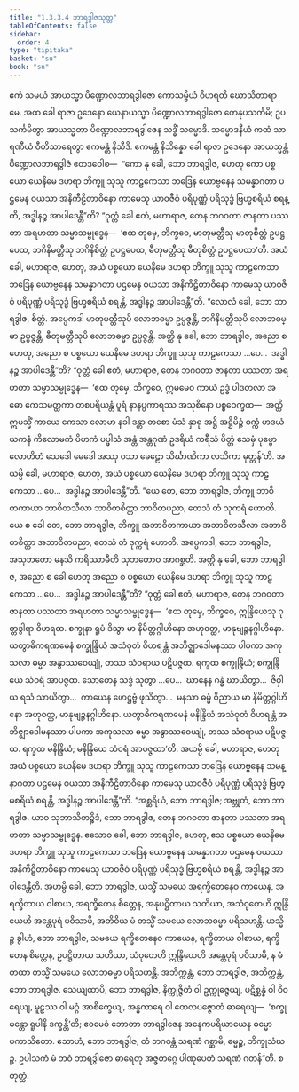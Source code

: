 ```yaml
---
title: "1.3.3.4 ဘာရဒွါဇသုတ္တ"
tableOfContents: false
sidebar:
  order: 4
type: "tipitaka"
basket: "su"
book: "sn"
---
```



<DynamicBreadcrumb />

<Division number="127" book="sn" e="ch" v="18" p="298">

<Paragraph number="733" book="sn">
ဧကံ သမယံ အာယသ္မာ ပိဏ္ဍောလဘာရဒွါဇော ကောသမ္ဗိယံ ဝိဟရတိ ဃောသိတာရာမေ. အထ ခေါ ရာဇာ ဥဒေနော ယေနာယသ္မာ ပိဏ္ဍောလဘာရဒွါဇော တေနုပသင်္ကမိ; ဥပသင်္ကမိတွာ အာယသ္မတာ ပိဏ္ဍောလဘာရဒွါဇေန သဒ္ဓိံ သမ္မောဒိ. သမ္မောဒနီယံ ကထံ သာရဏီယံ ဝီတိသာရေတွာ ဧကမန္တံ နိသီဒိ. ဧကမန္တံ နိသိန္နော ခေါ ရာဇာ ဥဒေနော အာယသ္မန္တံ ပိဏ္ဍောလဘာရဒွါဇံ ဧတဒဝေါစ—  “ကော နု ခေါ, ဘော ဘာရဒွါဇ, ဟေတု ကော ပစ္စယော ယေနိမေ ဒဟရာ ဘိက္ခူ သုသူ ကာဠကေသာ ဘဒြေန ယောဗ္ဗနေန သမန္နာဂတာ ပဌမေန ဝယသာ အနိကီဠိတာဝိနော ကာမေသု ယာဝဇီဝံ ပရိပုဏ္ဏံ ပရိသုဒ္ဓံ ဗြဟ္မစရိယံ စရန္တိ, အဒ္ဓါနဉ္စ အာပါဒေန္တီ”တိ? “ဝုတ္တံ ခေါ ဧတံ, မဟာရာဇ, တေန ဘဂဝတာ ဇာနတာ ပဿတာ အရဟတာ သမ္မာသမ္ဗုဒ္ဓေန—  ‘ဧထ တုမှေ, ဘိက္ခဝေ, မာတုမတ္တီသု မာတုစိတ္တံ ဥပဋ္ဌပေထ, ဘဂိနိမတ္တီသု ဘဂိနိစိတ္တံ ဥပဋ္ဌပေထ, ဓီတုမတ္တီသု ဓီတုစိတ္တံ ဥပဋ္ဌပေထာ’တိ. အယံ ခေါ, မဟာရာဇ, ဟေတု, အယံ ပစ္စယော ယေနိမေ ဒဟရာ ဘိက္ခူ သုသူ ကာဠကေသာ ဘဒြေန ယောဗ္ဗနေန သမန္နာဂတာ ပဌမေန ဝယသာ အနိကီဠိတာဝိနော ကာမေသု ယာဝဇီဝံ ပရိပုဏ္ဏံ ပရိသုဒ္ဓံ ဗြဟ္မစရိယံ စရန္တိ, အဒ္ဓါနဉ္စ အာပါဒေန္တီ”တိ.
</Paragraph>

<Paragraph number="734" book="sn">
“လောလံ ခေါ, ဘော ဘာရဒွါဇ, စိတ္တံ. အပ္ပေကဒါ မာတုမတ္တီသုပိ လောဘဓမ္မာ ဥပ္ပဇ္ဇန္တိ, ဘဂိနိမတ္တီသုပိ လောဘဓမ္မာ ဥပ္ပဇ္ဇန္တိ, ဓီတုမတ္တီသုပိ လောဘဓမ္မာ ဥပ္ပဇ္ဇန္တိ. အတ္ထိ နု ခေါ, ဘော ဘာရဒွါဇ, အညော စ ဟေတု, အညော စ ပစ္စယော ယေနိမေ ဒဟရာ ဘိက္ခူ သုသူ ကာဠကေသာ …ပေ…  အဒ္ဓါနဉ္စ အာပါဒေန္တီ”တိ?
</Paragraph>

<Paragraph number="735" book="sn">
“ဝုတ္တံ ခေါ ဧတံ, မဟာရာဇ, တေန ဘဂဝတာ ဇာနတာ ပဿတာ အရဟတာ သမ္မာသမ္ဗုဒ္ဓေန—  ‘ဧထ တုမှေ, ဘိက္ခဝေ, ဣမမေဝ ကာယံ ဥဒ္ဓံ ပါဒတလာ အဓော ကေသမတ္ထကာ တစပရိယန္တံ ပူရံ နာနပ္ပကာရဿ အသုစိနော ပစ္စဝေက္ခထ—  အတ္ထိ ဣမသ္မိံ ကာယေ ကေသာ လောမာ နခါ ဒန္တာ တစော မံသံ နှာရု အဋ္ဌိ အဋ္ဌိမိဉ္ဇံ ဝက္ကံ ဟဒယံ ယကနံ ကိလောမကံ ပိဟကံ ပပ္ဖါသံ အန္တံ အန္တဂုဏံ ဥဒရိယံ ကရီသံ ပိတ္တံ သေမှံ ပုဗ္ဗော လောဟိတံ သေဒေါ မေဒေါ အဿု ဝသာ ခေဠော သိင်္ဃာဏိကာ လသိကာ မုတ္တန်’တိ. အယမ္ပိ ခေါ, မဟာရာဇ, ဟေတု, အယံ ပစ္စယော ယေနိမေ ဒဟရာ ဘိက္ခူ သုသူ ကာဠကေသာ …ပေ…  အဒ္ဓါနဉ္စ အာပါဒေန္တီ”တိ. “ယေ တေ, ဘော ဘာရဒွါဇ, ဘိက္ခူ ဘာဝိတကာယာ ဘာဝိတသီလာ ဘာဝိတစိတ္တာ ဘာဝိတပညာ, တေသံ တံ သုကရံ ဟောတိ. ယေ စ ခေါ တေ, ဘော ဘာရဒွါဇ, ဘိက္ခူ အဘာဝိတကာယာ အဘာဝိတသီလာ အဘာဝိတစိတ္တာ အဘာဝိတပညာ, တေသံ တံ ဒုက္ကရံ ဟောတိ. အပ္ပေကဒါ, ဘော ဘာရဒွါဇ, အသုဘတော မနသိ ကရိဿာမီတိ သုဘတောဝ အာဂစ္ဆတိ. အတ္ထိ နု ခေါ, ဘော ဘာရဒွါဇ, အညော စ ခေါ ဟေတု အညော စ ပစ္စယော ယေနိမေ ဒဟရာ ဘိက္ခူ သုသူ ကာဠကေသာ …ပေ…  အဒ္ဓါနဉ္စ အာပါဒေန္တီ”တိ?
</Paragraph>

<Paragraph number="736" book="sn">
“ဝုတ္တံ ခေါ ဧတံ, မဟာရာဇ, တေန ဘဂဝတာ ဇာနတာ ပဿတာ အရဟတာ သမ္မာသမ္ဗုဒ္ဓေန—  ‘ဧထ တုမှေ, ဘိက္ခဝေ, ဣန္ဒြိယေသု ဂုတ္တဒွါရာ ဝိဟရထ. စက္ခုနာ ရူပံ ဒိသွာ မာ နိမိတ္တဂ္ဂါဟိနော အဟုဝတ္ထ, မာနုဗျဉ္ဇနဂ္ဂါဟိနော. ယတွာဓိကရဏမေနံ စက္ခုန္ဒြိယံ အသံဝုတံ ဝိဟရန္တံ အဘိဇ္ဈာဒေါမနဿာ ပါပကာ အကုသလာ ဓမ္မာ အနွာဿဝေယျုံ, တဿ သံဝရာယ ပဋိပဇ္ဇထ. ရက္ခထ စက္ခုန္ဒြိယံ; စက္ခုန္ဒြိယေ သံဝရံ အာပဇ္ဇထ. သောတေန သဒ္ဒံ သုတွာ …ပေ…  ဃာနေန ဂန္ဓံ ဃာယိတွာ…  ဇိဝှါယ ရသံ သာယိတွာ…  ကာယေန ဖောဋ္ဌဗ္ဗံ ဖုသိတွာ…  မနသာ ဓမ္မံ ဝိညာယ မာ နိမိတ္တဂ္ဂါဟိနော အဟုဝတ္ထ, မာနုဗျဉ္ဇနဂ္ဂါဟိနော. ယတွာဓိကရဏမေနံ မနိန္ဒြိယံ အသံဝုတံ ဝိဟရန္တံ အဘိဇ္ဈာဒေါမနဿာ ပါပကာ အကုသလာ ဓမ္မာ အနွာဿဝေယျုံ, တဿ သံဝရာယ ပဋိပဇ္ဇထ. ရက္ခထ မနိန္ဒြိယံ; မနိန္ဒြိယေ သံဝရံ အာပဇ္ဇထာ’တိ. အယမ္ပိ ခေါ, မဟာရာဇ, ဟေတု အယံ ပစ္စယော ယေနိမေ ဒဟရာ ဘိက္ခူ သုသူ ကာဠကေသာ ဘဒြေန ယောဗ္ဗနေန သမန္နာဂတာ ပဌမေန ဝယသာ အနိကီဠိတာဝိနော ကာမေသု ယာဝဇီဝံ ပရိပုဏ္ဏံ ပရိသုဒ္ဓံ ဗြဟ္မစရိယံ စရန္တိ, အဒ္ဓါနဉ္စ အာပါဒေန္တီ”တိ.
</Paragraph>

<Paragraph number="737" book="sn">
“အစ္ဆရိယံ, ဘော ဘာရဒွါဇ; အဗ္ဘုတံ, ဘော ဘာရဒွါဇ. ယာဝ သုဘာသိတဉ္စိဒံ, ဘော ဘာရဒွါဇ, တေန ဘဂဝတာ ဇာနတာ ပဿတာ အရဟတာ သမ္မာသမ္ဗုဒ္ဓေန. ဧသောဝ ခေါ, ဘော ဘာရဒွါဇ, ဟေတု, ဧသ ပစ္စယော ယေနိမေ ဒဟရာ ဘိက္ခူ သုသူ ကာဠကေသာ ဘဒြေန ယောဗ္ဗနေန သမန္နာဂတာ ပဌမေန ဝယသာ အနိကီဠိတာဝိနော ကာမေသု ယာဝဇီဝံ ပရိပုဏ္ဏံ ပရိသုဒ္ဓံ ဗြဟ္မစရိယံ စရန္တိ, အဒ္ဓါနဉ္စ အာပါဒေန္တီတိ. အဟမ္ပိ ခေါ, ဘော ဘာရဒွါဇ, ယသ္မိံ သမယေ အရက္ခိတေနေဝ ကာယေန, အရက္ခိတာယ ဝါစာယ, အရက္ခိတေန စိတ္တေန, အနုပဋ္ဌိတာယ သတိယာ, အသံဝုတေဟိ ဣန္ဒြိယေဟိ အန္တေပုရံ ပဝိသာမိ, အတိဝိယ မံ တသ္မိံ သမယေ လောဘဓမ္မာ ပရိသဟန္တိ. ယသ္မိဉ္စ ခွါဟံ, ဘော ဘာရဒွါဇ, သမယေ ရက္ခိတေနေဝ ကာယေန, ရက္ခိတာယ ဝါစာယ, ရက္ခိတေန စိတ္တေန, ဥပဋ္ဌိတာယ သတိယာ, သံဝုတေဟိ ဣန္ဒြိယေဟိ အန္တေပုရံ ပဝိသာမိ, န မံ တထာ တသ္မိံ သမယေ လောဘဓမ္မာ ပရိသဟန္တိ. အဘိက္ကန္တံ, ဘော ဘာရဒွါဇ, အဘိက္ကန္တံ, ဘော ဘာရဒွါဇ. သေယျထာပိ, ဘော ဘာရဒွါဇ, နိက္ကုဇ္ဇိတံ ဝါ ဥက္ကုဇ္ဇေယျ, ပဋိစ္ဆန္နံ ဝါ ဝိဝရေယျ, မူဠှဿ ဝါ မဂ္ဂံ အာစိက္ခေယျ, အန္ဓကာရေ ဝါ တေလပဇ္ဇောတံ ဓာရေယျ—  ‘စက္ခုမန္တော ရူပါနိ ဒက္ခန္တီ’တိ; ဧဝမေဝံ ဘောတာ ဘာရဒွါဇေန အနေကပရိယာယေန ဓမ္မော ပကာသိတော. ဧသာဟံ, ဘော ဘာရဒွါဇ, တံ ဘဂဝန္တံ သရဏံ ဂစ္ဆာမိ, ဓမ္မဉ္စ, ဘိက္ခုသံဃဉ္စ. ဥပါသကံ မံ ဘဝံ ဘာရဒွါဇော ဓာရေတု အဇ္ဇတဂ္ဂေ ပါဏုပေတံ သရဏံ ဂတန်”တိ.

</Paragraph>
</Division>

<Paragraph number="738" type="center" book="sn">
စတုတ္ထံ.
</Paragraph>